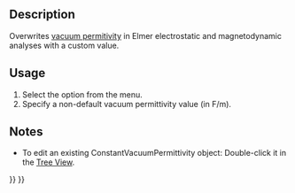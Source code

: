 <languages/>
<translate>

<!--T:2-->
{{Docnav
|[[FEM_ConstraintBodyHeatSource|Body Heat Source]]
|[[FEM_MeshNetgenFromShape|Mesh From Shape by Netgen]]
|[[FEM_Workbench|FEM]]
|IconL=FEM_ConstraintBodyHeatSource.svg
|IconR=FEM_MeshNetgenFromShape.svg
|IconC=Workbench_FEM.svg
}}

<!--T:1-->
{{GuiCommandContainer|
{{GuiCommand
|Name=FEM ConstantVacuumPermittivity
|MenuLocation=Model → Overwrite Constants → Constant Vacuum Permittivity
|Workbenches=[[FEM_Workbench|FEM]]
|Version=0.19
|SeeAlso=
}}
{{GuiCommandFemInfo
|Solvers=Elmer
}}
}}

==Description== <!--T:3-->

<!--T:6-->
Overwrites [https://en.wikipedia.org/wiki/Vacuum_permittivity vacuum permitivity] in Elmer electrostatic and magnetodynamic analyses with a custom value.

==Usage== <!--T:4-->

<!--T:7-->
# Select the {{MenuCommand|Model → Overwrite Constants → [[Image:FEM_ConstantVacuumPermittivity.svg|16px]] Constant Vacuum Permittivity}} option from the menu.
# Specify a non-default vacuum permittivity value (in F/m).

==Notes== <!--T:8-->

<!--T:9-->
* To edit an existing ConstantVacuumPermittivity object: Double-click it in the [[Tree_View|Tree View]].

<!--T:5-->
{{Docnav
|[[FEM_ConstraintBodyHeatSource|Body Heat Source]]
|[[FEM_MeshNetgenFromShape|Mesh From Shape by Netgen]]
|[[FEM_Workbench|FEM]]
|IconL=FEM_ConstraintBodyHeatSource.svg
|IconR=FEM_MeshNetgenFromShape.svg
|IconC=Workbench_FEM.svg
}}

</translate>
{{FEM Tools navi{{#translation:}}}}
{{Userdocnavi{{#translation:}}}}
